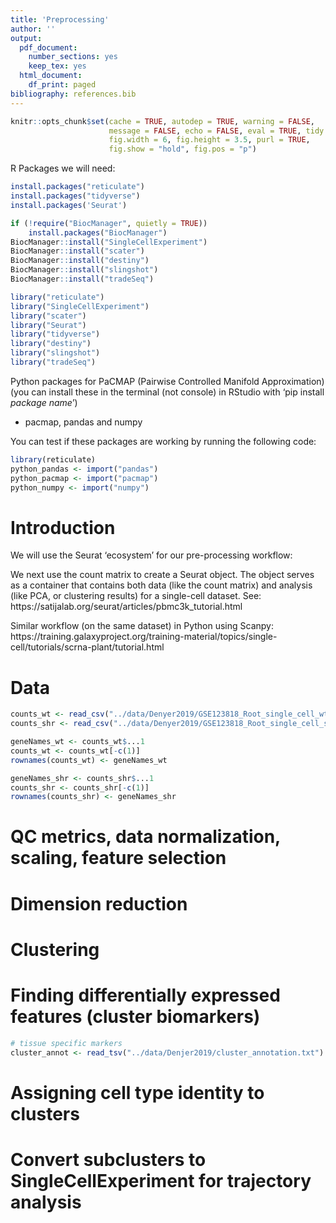 ---
title: 'Preprocessing'
author: ''
output:
  pdf_document:
    number_sections: yes
    keep_tex: yes
  html_document:
    df_print: paged
bibliography: references.bib
---

```{r setup, include=FALSE}
knitr::opts_chunk$set(cache = TRUE, autodep = TRUE, warning = FALSE, 
                      message = FALSE, echo = FALSE, eval = TRUE, tidy = TRUE,
                      fig.width = 6, fig.height = 3.5, purl = TRUE, 
                      fig.show = "hold", fig.pos = "p")
```

R Packages we will need:

```{r}
install.packages("reticulate")
install.packages("tidyverse")
install.packages('Seurat')
```

```{r}
if (!require("BiocManager", quietly = TRUE))
    install.packages("BiocManager")
BiocManager::install("SingleCellExperiment")
BiocManager::install("scater")
BiocManager::install("destiny")
BiocManager::install("slingshot")
BiocManager::install("tradeSeq")
```

```{r}
library("reticulate")
library("SingleCellExperiment")
library("scater")
library("Seurat")
library("tidyverse")
library("destiny")
library("slingshot")
library("tradeSeq")
```

Python packages for PaCMAP (Pairwise Controlled Manifold Approximation)  (you can install these in the terminal (not console) in RStudio with 'pip install *package name*')

- pacmap, pandas and numpy

You can test if these packages are working by running the following code:

```{r}
library(reticulate)
python_pandas <- import("pandas")
python_pacmap <- import("pacmap")
python_numpy <- import("numpy")
```

\tableofcontents

# Introduction

We will use the Seurat 'ecosystem' for our pre-processing workflow:

We next use the count matrix to create a Seurat object. The object serves as a container that contains both data (like the count matrix) and analysis (like PCA, or clustering results) for a single-cell dataset. See: https://satijalab.org/seurat/articles/pbmc3k_tutorial.html

Similar workflow (on the same dataset) in Python using Scanpy: https://training.galaxyproject.org/training-material/topics/single-cell/tutorials/scrna-plant/tutorial.html

# Data

```{r}
counts_wt <- read_csv("../data/Denyer2019/GSE123818_Root_single_cell_wt_datamatrix.csv.gz")
counts_shr <- read_csv("../data/Denyer2019/GSE123818_Root_single_cell_shr_datamatrix.csv.gz")
```

```{r}
geneNames_wt <- counts_wt$...1
counts_wt <- counts_wt[-c(1)]
rownames(counts_wt) <- geneNames_wt

geneNames_shr <- counts_shr$...1
counts_shr <- counts_shr[-c(1)]
rownames(counts_shr) <- geneNames_shr
```

# QC metrics, data normalization, scaling, feature selection

# Dimension reduction

# Clustering

# Finding differentially expressed features (cluster biomarkers)

```{r}
# tissue specific markers
cluster_annot <- read_tsv("../data/Denjer2019/cluster_annotation.txt")
```

# Assigning cell type identity to clusters

# Convert subclusters to SingleCellExperiment for trajectory analysis

